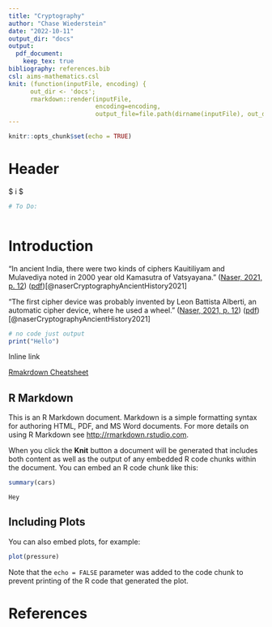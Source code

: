 ```yaml
---
title: "Cryptography"
author: "Chase Wiederstein"
date: "2022-10-11"
output_dir: "docs"
output:
  pdf_document:
    keep_tex: true
bibliography: references.bib
csl: aims-mathematics.csl
knit: (function(inputFile, encoding) { 
      out_dir <- 'docs';
      rmarkdown::render(inputFile,
                        encoding=encoding, 
                        output_file=file.path(dirname(inputFile), out_dir, '411_ResearchPaper.tex')) })
---
```


```r
knitr::opts_chunk$set(echo = TRUE)
```
# Header 
$ i $
 
```r

# To Do: 



```
# Introduction


“In ancient India, there were two kinds of ciphers Kauitiliyam and Mulavediya noted in 2000 year old Kamasutra of Vatsyayana.” ([Naser, 2021, p. 12](zotero://select/library/items/B68WUS6S)) ([pdf](zotero://open-pdf/library/items/S22QKEUR?page=2&annotation=5DPJC6BB))[@naserCryptographyAncientHistory2021]

“The first cipher device was probably invented by Leon Battista Alberti, an automatic cipher device, where he used a wheel.” ([Naser, 2021, p. 12](zotero://select/library/items/B68WUS6S)) ([pdf](zotero://open-pdf/library/items/S22QKEUR?page=2&annotation=ZTYAEGYV))[@naserCryptographyAncientHistory2021]

```r
# no code just output
print("Hello")
```
 
 
 
  Inline link 

[Rmakrdown Cheatsheet](chrome-extension://efaidnbmnnnibpcajpcglclefindmkaj/https://www.rstudio.com/wp-content/uploads/2015/02/rmarkdown-cheatsheet.pdf)

## R Markdown

This is an R Markdown document. Markdown is a simple formatting syntax for authoring HTML, PDF, and MS Word documents. For more details on using R Markdown see <http://rmarkdown.rstudio.com>.

When you click the **Knit** button a document will be generated that includes both content as well as the output of any embedded R code chunks within the document. You can embed an R code chunk like this:

```r
summary(cars)
```
```
Hey
```
## Including Plots

You can also embed plots, for example:

```r
plot(pressure)
```

Note that the `echo = FALSE` parameter was added to the code chunk to prevent printing of the R code that generated the plot.


# References




